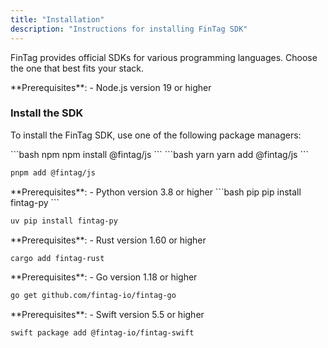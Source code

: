 ```yaml
---
title: "Installation"
description: "Instructions for installing FinTag SDK"
---
```



FinTag provides official SDKs for various programming languages. Choose the one that best fits your stack.

<Tabs>
  
  <Tab title="JavaScript/TypeScript">
  <Info>
    **Prerequisites**:
    - Node.js version 19 or higher
  </Info>

  ### Install the SDK
  To install the FinTag SDK, use one of the following package managers:

  <CodeGroup>
  ```bash npm
  npm install @fintag/js
  ```
  ```bash yarn
  yarn add @fintag/js
  ```

  ```bash pnpm
  pnpm add @fintag/js
  ```

</CodeGroup>

  </Tab>

  <Tab title="Python">
  <Info>
    **Prerequisites**:
    - Python version 3.8 or higher
  </Info>

  <CodeGroup>
  ```bash pip
  pip install fintag-py
  ```

  ``` bash uv
  uv pip install fintag-py
  ```

  </CodeGroup>

  </Tab>

  <Tab title="Rust">
  <Info>
    **Prerequisites**:
    - Rust version 1.60 or higher
  </Info>

```bash
cargo add fintag-rust
```

  </Tab>

  <Tab title="Go">
  <Info>
    **Prerequisites**:
    - Go version 1.18 or higher
  </Info>

```bash
go get github.com/fintag-io/fintag-go
```

  </Tab>

  <Tab title="Swift">
  <Info>
    **Prerequisites**:
    - Swift version 5.5 or higher
  </Info>

```bash
swift package add @fintag-io/fintag-swift
```

  </Tab>

</Tabs>
